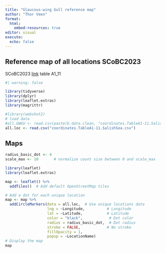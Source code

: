 ```yaml
---
title: "Glaucous-wing Gull reference map"
author: "Thor Veen"
format:
  html:
    embed-resources: true
editor: visual
execute: 
  echo: false
---
```


## Reference map of all locations SCoBC2023

SCoBC2023 [link](http://www.wildlifebc.org/) table A1_11

```r
#| warning: false

library(tidyverse)
library(dplyr)
library(leaflet.extras)
library(magrittr)

#library(webshot2)
# load data
#all.GWGU <- read.csv(paste(b.data.clean, "coordinates.TableA1-11.SalishSea.csv", sep =""))
all.loc <- read.csv("coordinates.TableA1-11.SalishSea.csv")

```

## Maps

```r
radius_basic_dot <- 4
scale_max <- 10       # normalize count size between 0 and scale_max
```

```r
library(leaflet)
library(leaflet.extras)

map <- leaflet() %>%
  addTiles()  # Add default OpenStreetMap tiles

# Add a dot for each unique location
map <- map %>%
  addCircleMarkers(data = all.loc,  # Use unique locations data
                   lng = ~Longitude,          # Longitude
                   lat = ~Latitude,           # Latitude
                   color = "black",            # Dot color
                   radius = radius_basic_dot,  # Dot radius
                   stroke = FALSE,            # No stroke
                   fillOpacity = 1,
                   popup = ~LocationName)          
# Display the map
map
```

### 
